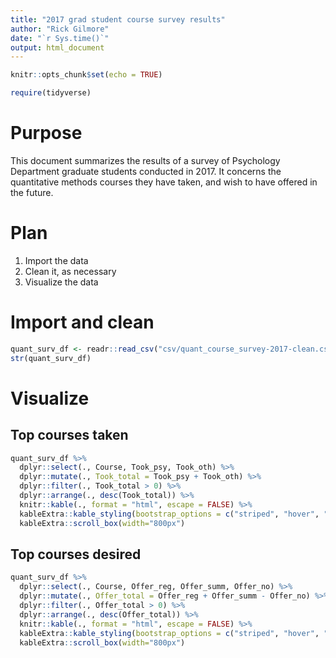 ```yaml
---
title: "2017 grad student course survey results"
author: "Rick Gilmore"
date: "`r Sys.time()`"
output: html_document
---
```


```r
knitr::opts_chunk$set(echo = TRUE)

require(tidyverse)
```

# Purpose

This document summarizes the results of a survey of Psychology Department graduate students conducted in 2017. It concerns the quantitative methods courses they have taken, and wish to have offered in the future.

# Plan

1. Import the data
2. Clean it, as necessary
2. Visualize the data

# Import and clean

```r
quant_surv_df <- readr::read_csv("csv/quant_course_survey-2017-clean.csv")
str(quant_surv_df)
```

# Visualize

## Top courses taken

```r
quant_surv_df %>%
  dplyr::select(., Course, Took_psy, Took_oth) %>%
  dplyr::mutate(., Took_total = Took_psy + Took_oth) %>%
  dplyr::filter(., Took_total > 0) %>%
  dplyr::arrange(., desc(Took_total)) %>%
  knitr::kable(., format = "html", escape = FALSE) %>%
  kableExtra::kable_styling(bootstrap_options = c("striped", "hover", "condensed")) %>%
  kableExtra::scroll_box(width="800px")
```

## Top courses desired

```r
quant_surv_df %>%
  dplyr::select(., Course, Offer_reg, Offer_summ, Offer_no) %>%
  dplyr::mutate(., Offer_total = Offer_reg + Offer_summ - Offer_no) %>%
  dplyr::filter(., Offer_total > 0) %>%
  dplyr::arrange(., desc(Offer_total)) %>%
  knitr::kable(., format = "html", escape = FALSE) %>%
  kableExtra::kable_styling(bootstrap_options = c("striped", "hover", "condensed")) %>%
  kableExtra::scroll_box(width="800px")
```
